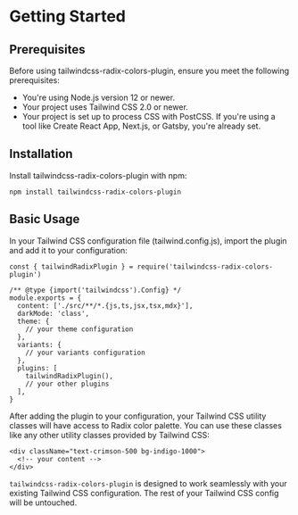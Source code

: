 # Getting Started

## Prerequisites

Before using tailwindcss-radix-colors-plugin, ensure you meet the following prerequisites:

- You're using Node.js version 12 or newer.
- Your project uses Tailwind CSS 2.0 or newer.
- Your project is set up to process CSS with PostCSS. If you're using a tool like Create React App, Next.js, or Gatsby, you're already set.

## Installation

Install tailwindcss-radix-colors-plugin with npm:

```{bash}
npm install tailwindcss-radix-colors-plugin
```

## Basic Usage

In your Tailwind CSS configuration file (tailwind.config.js), import the plugin and add it to your configuration:

```{bash}
const { tailwindRadixPlugin } = require('tailwindcss-radix-colors-plugin')

/** @type {import('tailwindcss').Config} */
module.exports = {
  content: ['./src/**/*.{js,ts,jsx,tsx,mdx}'],
  darkMode: 'class',
  theme: {
    // your theme configuration
  },
  variants: {
    // your variants configuration
  },
  plugins: [
    tailwindRadixPlugin(),
    // your other plugins
  ],
}
```

After adding the plugin to your configuration, your Tailwind CSS utility classes will have access to Radix color palette. You can use these classes like any other utility classes provided by Tailwind CSS:

```{bash}
<div className="text-crimson-500 bg-indigo-1000">
  <!-- your content -->
</div>
```

`tailwindcss-radix-colors-plugin` is designed to work seamlessly with your existing Tailwind CSS configuration. The rest of your Tailwind CSS config will be untouched.
